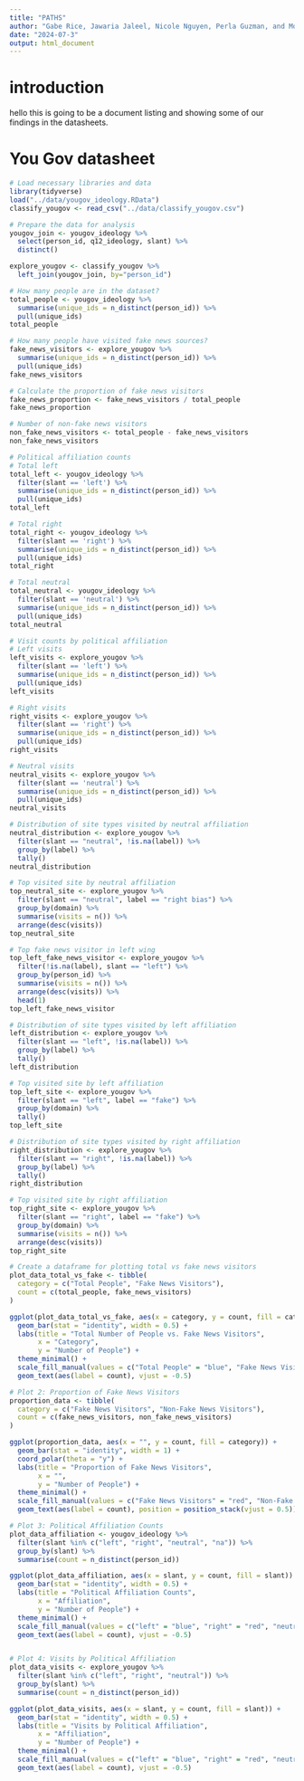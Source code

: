 ```yaml
---
title: "PATHS"
author: "Gabe Rice, Jawaria Jaleel, Nicole Nguyen, Perla Guzman, and Mohamed Salem"
date: "2024-07-3"
output: html_document
---
```

# introduction
hello this is going to be a document listing and showing some of our findings in the datasheets.


# You Gov datasheet


```r
# Load necessary libraries and data
library(tidyverse)
load("../data/yougov_ideology.RData")
classify_yougov <- read_csv("../data/classify_yougov.csv")

```

```r
# Prepare the data for analysis
yougov_join <- yougov_ideology %>% 
  select(person_id, q12_ideology, slant) %>%
  distinct() 

explore_yougov <- classify_yougov %>% 
  left_join(yougov_join, by="person_id")
```

```r
# How many people are in the dataset?
total_people <- yougov_ideology %>% 
  summarise(unique_ids = n_distinct(person_id)) %>% 
  pull(unique_ids)
total_people

```

```r
# How many people have visited fake news sources?
fake_news_visitors <- explore_yougov %>% 
  summarise(unique_ids = n_distinct(person_id)) %>% 
  pull(unique_ids)
fake_news_visitors

# Calculate the proportion of fake news visitors
fake_news_proportion <- fake_news_visitors / total_people
fake_news_proportion

# Number of non-fake news visitors
non_fake_news_visitors <- total_people - fake_news_visitors
non_fake_news_visitors
```

```r
# Political affiliation counts
# Total left
total_left <- yougov_ideology %>% 
  filter(slant == 'left') %>% 
  summarise(unique_ids = n_distinct(person_id)) %>% 
  pull(unique_ids)
total_left

# Total right
total_right <- yougov_ideology %>% 
  filter(slant == 'right') %>% 
  summarise(unique_ids = n_distinct(person_id)) %>% 
  pull(unique_ids)
total_right

# Total neutral
total_neutral <- yougov_ideology %>% 
  filter(slant == 'neutral') %>% 
  summarise(unique_ids = n_distinct(person_id)) %>% 
  pull(unique_ids)
total_neutral

```

```r

# Visit counts by political affiliation
# Left visits
left_visits <- explore_yougov %>% 
  filter(slant == 'left') %>% 
  summarise(unique_ids = n_distinct(person_id)) %>% 
  pull(unique_ids)
left_visits

# Right visits
right_visits <- explore_yougov %>% 
  filter(slant == 'right') %>% 
  summarise(unique_ids = n_distinct(person_id)) %>% 
  pull(unique_ids)
right_visits

# Neutral visits
neutral_visits <- explore_yougov %>% 
  filter(slant == 'neutral') %>% 
  summarise(unique_ids = n_distinct(person_id)) %>% 
  pull(unique_ids)
neutral_visits

```

```r
# Distribution of site types visited by neutral affiliation
neutral_distribution <- explore_yougov %>% 
  filter(slant == "neutral", !is.na(label)) %>% 
  group_by(label) %>% 
  tally()
neutral_distribution

# Top visited site by neutral affiliation
top_neutral_site <- explore_yougov %>% 
  filter(slant == "neutral", label == "right bias") %>% 
  group_by(domain) %>% 
  summarise(visits = n()) %>% 
  arrange(desc(visits))
top_neutral_site

```

```r
# Top fake news visitor in left wing
top_left_fake_news_visitor <- explore_yougov %>% 
  filter(!is.na(label), slant == "left") %>% 
  group_by(person_id) %>% 
  summarise(visits = n()) %>% 
  arrange(desc(visits)) %>% 
  head(1)
top_left_fake_news_visitor

# Distribution of site types visited by left affiliation
left_distribution <- explore_yougov %>% 
  filter(slant == "left", !is.na(label)) %>% 
  group_by(label) %>% 
  tally()
left_distribution

# Top visited site by left affiliation
top_left_site <- explore_yougov %>% 
  filter(slant == "left", label == "fake") %>% 
  group_by(domain) %>% 
  tally()
top_left_site

```

```r
# Distribution of site types visited by right affiliation
right_distribution <- explore_yougov %>% 
  filter(slant == "right", !is.na(label)) %>% 
  group_by(label) %>% 
  tally()
right_distribution

# Top visited site by right affiliation
top_right_site <- explore_yougov %>% 
  filter(slant == "right", label == "fake") %>% 
  group_by(domain) %>% 
  summarise(visits = n()) %>% 
  arrange(desc(visits))
top_right_site

```


```r
# Create a dataframe for plotting total vs fake news visitors
plot_data_total_vs_fake <- tibble(
  category = c("Total People", "Fake News Visitors"),
  count = c(total_people, fake_news_visitors)
)

ggplot(plot_data_total_vs_fake, aes(x = category, y = count, fill = category)) +
  geom_bar(stat = "identity", width = 0.5) +
  labs(title = "Total Number of People vs. Fake News Visitors", 
       x = "Category", 
       y = "Number of People") +
  theme_minimal() +
  scale_fill_manual(values = c("Total People" = "blue", "Fake News Visitors" = "red")) +
  geom_text(aes(label = count), vjust = -0.5)

```


```r
# Plot 2: Proportion of Fake News Visitors
proportion_data <- tibble(
  category = c("Fake News Visitors", "Non-Fake News Visitors"),
  count = c(fake_news_visitors, non_fake_news_visitors)
)

ggplot(proportion_data, aes(x = "", y = count, fill = category)) +
  geom_bar(stat = "identity", width = 1) +
  coord_polar(theta = "y") +
  labs(title = "Proportion of Fake News Visitors", 
       x = "", 
       y = "Number of People") +
  theme_minimal() +
  scale_fill_manual(values = c("Fake News Visitors" = "red", "Non-Fake News Visitors" = "blue")) +
  geom_text(aes(label = count), position = position_stack(vjust = 0.5))

```

```r
# Plot 3: Political Affiliation Counts
plot_data_affiliation <- yougov_ideology %>%
  filter(slant %in% c("left", "right", "neutral", "na")) %>%
  group_by(slant) %>%
  summarise(count = n_distinct(person_id))

ggplot(plot_data_affiliation, aes(x = slant, y = count, fill = slant)) +
  geom_bar(stat = "identity", width = 0.5) +
  labs(title = "Political Affiliation Counts", 
       x = "Affiliation", 
       y = "Number of People") +
  theme_minimal() +
  scale_fill_manual(values = c("left" = "blue", "right" = "red", "neutral" = "grey", "na" = 'black')) +
  geom_text(aes(label = count), vjust = -0.5)



```

```r
# Plot 4: Visits by Political Affiliation
plot_data_visits <- explore_yougov %>%
  filter(slant %in% c("left", "right", "neutral")) %>%
  group_by(slant) %>%
  summarise(count = n_distinct(person_id))

ggplot(plot_data_visits, aes(x = slant, y = count, fill = slant)) +
  geom_bar(stat = "identity", width = 0.5) +
  labs(title = "Visits by Political Affiliation", 
       x = "Affiliation", 
       y = "Number of People") +
  theme_minimal() +
  scale_fill_manual(values = c("left" = "blue", "right" = "red", "neutral" = "grey")) +
  geom_text(aes(label = count), vjust = -0.5)


```



